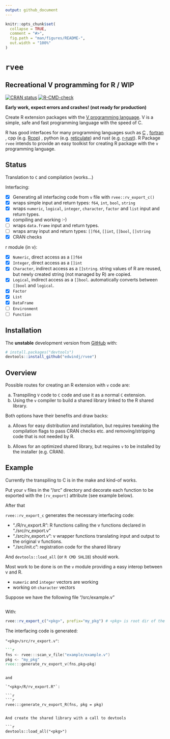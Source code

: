 ```yaml
---
output: github_document
---
```


<!-- README.md is generated from README.Rmd. Please edit that file -->

```r
knitr::opts_chunk$set(
  collapse = TRUE,
  comment = "#>",
  fig.path = "man/figures/README-",
  out.width = "100%"
)
```

# `rvee`

## Recreational V programming for R / WIP

<!-- badges: start -->
[![CRAN status](https://www.r-pkg.org/badges/version/rvee)](https://CRAN.R-project.org/package=rvee)
[![R-CMD-check](https://github.com/edwindj/rvee/workflows/R-CMD-check/badge.svg)](https://github.com/edwindj/rvee/actions)
<!-- badges: end -->

**Early work, expect errors and crashes! (not ready for production)**
 
Create R extension packages with the [V programming language](https://vlang.io).
V is a simple, safe and fast programming language with the speed of C.

R has good interfaces for many programming languages such as [C](https://cran.r-project.org/doc/manuals/r-release/R-exts.html#System-and-foreign-language-interfaces)
, [fortran](https://cran.r-project.org/doc/manuals/r-release/R-exts.html#System-and-foreign-language-interfaces)
, cpp (e.g. [Rcpp](http://www.rcpp.org/))
, python (e.g. [reticulate](https://rstudio.github.io/reticulate/))
and rust (e.g. [r-rust](https://github.com/r-rust)).
R Package `rvee` intends to provide an easy toolkist for creating R package with 
the `v` programming language.

## Status

Translation to `C` and compilation (works...)

Interfacing:

- [x] Generating all interfacing code from `v` file with `rvee::rv_export_c()`
- [x] wraps simple input and return types: `f64`, `int`, `bool`,  `string`
- [x] wraps `numeric`, `logical`, `integer`, `character`, `factor` and `list` input and return types.
- [x] compiling and working :-)
- [ ] wraps `data.frame` input and return types.
- [ ] wraps array input and return types: `[]f64`, `[]int`, `[]bool`,  `[]string`
- [x] CRAN checks

r module (in v):

- [x] `Numeric`, direct access as a `[]f64`
- [x] `Integer`, direct access as a `[]int`
- [x] `Character`, indirect access as a `[]string`. string values of R are reused, but newly created string (not managed by R) are copied.
- [x] `Logical`, indirect access as a `[]bool`. automatically converts between `[]bool` and `logical`.
- [x] `Factor` 
- [x] `List`
- [x] `DataFrame`
- [ ] `Environment`
- [ ] `Function`

## Installation


The **unstable** development version from [GitHub](https://github.com/) with:

``` r
# install.packages("devtools")
devtools::install_github("edwindj/rvee")
```

## Overview

Possible routes for creating an R extension with `v` code are:

a) Transpiling `V` code to `C` code and use it as a normal `C` extension.
b) Using the `v` compiler to build a shared library linked to the R shared library.

Both options have their benefits and draw backs:

a) Allows for easy distribution and installation, but requires tweaking the compilation
flags to pass CRAN checks etc. and removing/stripping code that is not needed by R.

b) Allows for an optimized shared library, but requires `v` to be installed by the
installer (e.g. CRAN).

## Example

Currently the transpiling to C is in the make and kind-of works.

Put your `v` files in the "<pkg>/src" directory and decorate each function to be
exported with the `[rv_export]` attribute (see example below).

After that 

`rvee::rv_export_c` generates the necessary interfacing code:

- "./R/rv_export.R": R functions calling the v functions declared in "./src/rv_export.v"
- "./src/rv_export.v": v wrapper functions translating input and output to the original v functions.
- "./src/init.c": registration code for the shared library

And `devtools::load_all` (or `R CMD SHLIB`) should work.

Most work to be done is on the `v` module providing a easy interop between v and
R.

- `numeric` and `integer` vectors are working
- working on `character` vectors

Suppose we have the following file "<pkg>/src/example.v"

```r
```

With:

```r
rvee::rv_export_c("<pkg>", prefix="my_pkg") # <pkg> is root dir of the source of your package...
```
 
The interfacing code is generated:

`"<pkg>/src/rv_export.v"`:

```v
```r
fns <- rvee:::scan_v_file("example/example.v")
pkg <- "my_pkg"
rvee:::generate_rv_export_v(fns,pkg=pkg)
```
```

and 

`"<pkg>/R/rv_export.R"`:

```r
```r
rvee:::generate_rv_export_R(fns, pkg = pkg)
```
```
 
And create the shared library with a call to devtools

```r
devtools::load_all("<pkg>")
```
